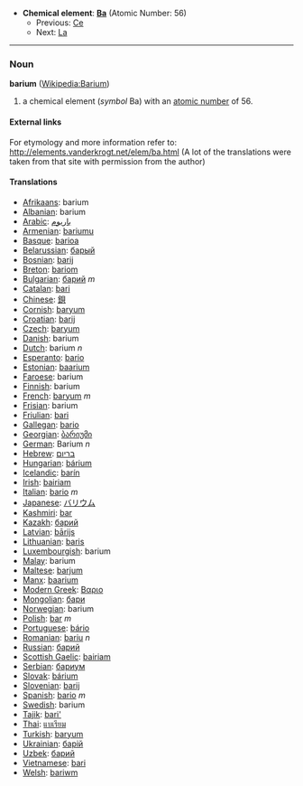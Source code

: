 *'''Chemical element''': '''[[Ba]]''' (Atomic Number: 56)
**Previous: [[Caesium|Ce]]
**Next: [[Lanthanum|La]]
----
=== Noun ===
'''barium''' ([[en:Barium|Wikipedia:Barium]])

# a chemical element (''symbol'' Ba) with an [[atomic number]] of 56.

====External links====
For etymology and more information refer to:
http://elements.vanderkrogt.net/elem/ba.html
(A lot of the translations were taken from that site with permission from the author)

==== Translations ====
*[[Afrikaans]]: barium
*[[Albanian]]: barium
*[[Arabic]]: [[باريوم]]
*[[Armenian]]: [[bariumu]]
*[[Basque]]: [[barioa]]
*[[Belarussian]]: [[барый]]
*[[Bosnian]]: [[barij]]
*[[Breton]]: [[bariom]]
*[[Bulgarian]]: [[барий]] ''m''
*[[Catalan]]: [[bari]]
*[[Chinese]]: [[鋇]]
*[[Cornish]]: [[baryum]]
*[[Croatian]]: [[barij]]
*[[Czech]]: [[baryum]]
*[[Danish]]: barium
*[[Dutch]]: barium ''n''
*[[Esperanto]]: [[bario]]
*[[Estonian]]: [[baarium]]
*[[Faroese]]: barium
*[[Finnish]]: barium
*[[French]]: [[baryum]] ''m''
*[[Frisian]]: barium
*[[Friulian]]: [[bari]]
*[[Gallegan]]: [[bario]]
*[[Georgian]]: [[ბარიუმი]]
*[[German]]: Barium ''n''
*[[Hebrew]]: [[בריום]]
*[[Hungarian]]: [[bárium]]
*[[Icelandic]]: [[barín]]
*[[Irish]]: [[bairiam]]
*[[Italian]]: [[bario]] ''m''
*[[Japanese]]: [[バリウム]]
*[[Kashmiri]]: [[bar]]
*[[Kazakh]]: [[барий]]
*[[Latvian]]: [[bārijs]]
*[[Lithuanian]]: [[baris]]
*[[Luxembourgish]]: barium
*[[Malay]]: barium
*[[Maltese]]: [[barjum]]
*[[Manx]]: [[baarium]]
*[[Modern Greek]]: [[Βαριο]] '' ''
*[[Mongolian]]: [[бари]]
*[[Norwegian]]: barium
*[[Polish]]:  [[bar]] ''m''
*[[Portuguese]]: [[bário]]
*[[Romanian]]: [[bariu]] ''n''
*[[Russian]]: [[барий]] '' ''
*[[Scottish Gaelic]]: [[bairiam]]
*[[Serbian]]: [[бариум]]
*[[Slovak]]: [[bárium]]
*[[Slovenian]]: [[barij]]
*[[Spanish]]: [[bario]] ''m''
*[[Swedish]]: barium
*[[Tajik]]: [[bari']]
*[[Thai]]: [[แบเรียม]]
*[[Turkish]]: [[baryum]]
*[[Ukrainian]]: [[барiй]]
*[[Uzbek]]: [[барий]]
*[[Vietnamese]]: [[bari]]
*[[Welsh]]: [[bariwm]]